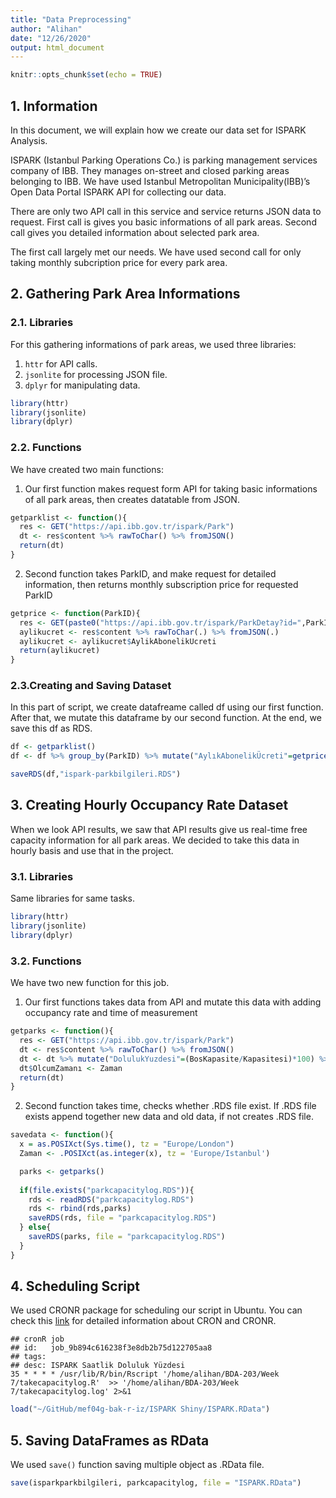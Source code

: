 ```yaml
---
title: "Data Preprocessing"
author: "Alihan"
date: "12/26/2020"
output: html_document
---
```


```r
knitr::opts_chunk$set(echo = TRUE)
```

## 1. Information

In this document, we will explain how we create our data set for ISPARK Analysis.

ISPARK (Istanbul Parking Operations Co.) is parking management services company of IBB. They manages on-street and closed parking areas belonging to IBB. We have used Istanbul Metropolitan Municipality(IBB)'s Open Data Portal ISPARK API for collecting our data.

There are only two API call in this service and service returns JSON data to request. First call is gives you basic informations of all park areas. Second call gives you detailed information about selected park area.

The first call largely met our needs. We have used second call for only taking monthly subcription price for every park area.

## 2. Gathering Park Area Informations

###  2.1. Libraries

For this gathering informations of park areas, we used three libraries:

1. `httr` for API calls.
2. `jsonlite` for processing JSON file.
3. `dplyr` for manipulating data. 

```r
library(httr)
library(jsonlite)
library(dplyr)
```

### 2.2. Functions

We have created two main functions:

1. Our first function makes request form API for taking basic informations of all park areas, then creates datatable from JSON.

```r
getparklist <- function(){
  res <- GET("https://api.ibb.gov.tr/ispark/Park")
  dt <- res$content %>% rawToChar() %>% fromJSON()
  return(dt)
}
```

2. Second function takes ParkID, and make request for detailed information, then returns monthly subscription price for requested ParkID
 
```r
getprice <- function(ParkID){
  res <- GET(paste0("https://api.ibb.gov.tr/ispark/ParkDetay?id=",ParkID))
  aylikucret <- res$content %>% rawToChar(.) %>% fromJSON(.)
  aylikucret <- aylikucret$AylikAbonelikUcreti
  return(aylikucret)
}
```

### 2.3.Creating and Saving Dataset

In this part of script, we create datafreame called df using our first function. After that, we mutate this dataframe by our second function. At the end, we save this df as RDS.

```r
df <- getparklist()
df <- df %>% group_by(ParkID) %>% mutate("AylıkAbonelikÜcreti"=getprice(ParkID))

saveRDS(df,"ispark-parkbilgileri.RDS")
```


## 3. Creating Hourly Occupancy Rate Dataset

When we look API results, we saw that API results give us real-time free capacity information for all park areas. We decided to take this data in hourly basis and use that in the project. 

### 3.1. Libraries 

Same libraries for same tasks. 

```r
library(httr)
library(jsonlite)
library(dplyr)
```

### 3.2. Functions 

We have two new function for this job. 

1. Our first functions takes data from API and mutate this data with adding occupancy rate and time of measurement

```r
getparks <- function(){
  res <- GET("https://api.ibb.gov.tr/ispark/Park")
  dt <- res$content %>% rawToChar() %>% fromJSON()
  dt <- dt %>% mutate("DolulukYuzdesi"=(BosKapasite/Kapasitesi)*100) %>%  select(ParkID,ParkAdi,DolulukYuzdesi)
  dt$OlcumZamanı <- Zaman
  return(dt)
}
```

2. Second function takes time, checks whether .RDS file exist. If .RDS file exists append together new data and old data, if not creates .RDS file.

```r
savedata <- function(){
  x = as.POSIXct(Sys.time(), tz = "Europe/London")
  Zaman <- .POSIXct(as.integer(x), tz = 'Europe/Istanbul')

  parks <- getparks()
  
  if(file.exists("parkcapacitylog.RDS")){
    rds <- readRDS("parkcapacitylog.RDS")
    rds <- rbind(rds,parks)
    saveRDS(rds, file = "parkcapacitylog.RDS")
  } else{
    saveRDS(parks, file = "parkcapacitylog.RDS")
  }
}
```

## 4. Scheduling Script

We used CRONR package for scheduling our script in Ubuntu. You can check this [link](https://cran.r-project.org/web/packages/cronR/vignettes/cronR.html) for detailed information about CRON and CRONR.

```
## cronR job
## id:   job_9b894c616238f3e8db2b75d122705aa8
## tags: 
## desc: ISPARK Saatlik Doluluk Yüzdesi
35 * * * * /usr/lib/R/bin/Rscript '/home/alihan/BDA-203/Week 7/takecapacitylog.R'  >> '/home/alihan/BDA-203/Week 7/takecapacitylog.log' 2>&1

```
```r
load("~/GitHub/mef04g-bak-r-iz/ISPARK Shiny/ISPARK.RData")
```

## 5. Saving DataFrames as RData

We used `save()` function saving multiple object as .RData file.

```r
save(isparkparkbilgileri, parkcapacitylog, file = "ISPARK.RData")
```

